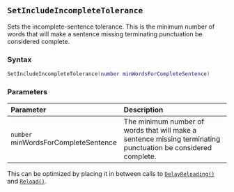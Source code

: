 ::: {.minipage data-latex="{\textwidth}"}
## `SetIncludeIncompleteTolerance`

Sets the incomplete-sentence tolerance.
This is the minimum number of words that will make a sentence missing terminating punctuation be considered complete.

### Syntax {-}

``` .lua
SetIncludeIncompleteTolerance(number minWordsForCompleteSentence)
```

### Parameters {-}

**Parameter** | **Description**
| :-- | :-- |
| `number` minWordsForCompleteSentence | The minimum number of words that will make a sentence missing terminating punctuation be considered complete. |

:::: {.tipsection data-latex=""}
This can be optimized by placing it in between calls to [`DelayReloading()`](#batch-delayreloading) and [`Reload()`](#batch-reload).
::::
:::
